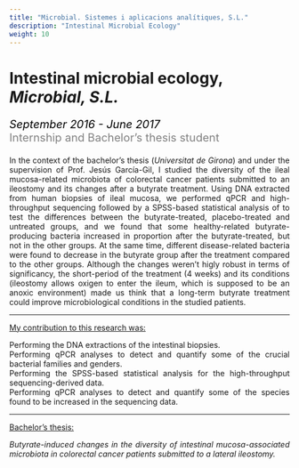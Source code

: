 ```yaml
---
title: "Microbial. Sistemes i aplicacions analítiques, S.L."
description: "Intestinal Microbial Ecology"
weight: 10
---
```


# Intestinal microbial ecology, <i>Microbial, S.L.</i>

<p style='font-size:20px;color:gray'><em style='color:black;'>September 2016 - June 2017</em><br>
Internship and Bachelor's thesis student</p>

<p align='justify'> In the context of the bachelor's thesis (<i>Universitat de Girona</i>) and under the supervision of Prof. Jesús García-Gil, I studied the diversity of the ileal mucosa-related microbiota of colorectal cancer patients submitted to an ileostomy and its changes after a butyrate treatment. Using DNA extracted from human biopsies of ileal mucosa, we performed qPCR and high-throughput sequencing followed by a SPSS-based statistical analysis of to test the differences between the butyrate-treated, placebo-treated and untreated groups, and we found that some healthy-related butyrate-producing bacteria increased in proportion after the butyrate-treated, but not in the other groups. At the same time, different disease-related bacteria were found to decrease in the butyrate group after the treatment compared to the other groups. Although the changes weren't higly robust in terms of significancy, the short-period of the treatment (4 weeks) and its conditions (ileostomy allows oxigen to enter the ileum, which is supposed to be an anoxic environment) made us think that a long-term butyrate treatment could improve microbiological conditions in the studied patients.</p>

---

<span style="text-decoration:underline">My contribution to this research was:</span>

<p align='justify'>
Performing the DNA extractions of the intestinal biopsies. <br>
Performing qPCR analyses to detect and quantify some of the crucial bacterial families and genders. <br>
Performing the SPSS-based statistical analysis for the high-throughput sequencing-derived data. <br>
Performing qPCR analyses to detect and quantify some of the species found to be increased in the sequencing data. <br>
</p>

---

<span style="text-decoration:underline">Bachelor's thesis:</span>

<p align='justify'><em> Butyrate-induced changes in the diversity of intestinal mucosa-associated microbiota in colorectal cancer patients submitted to a lateral ileostomy. </em></p>